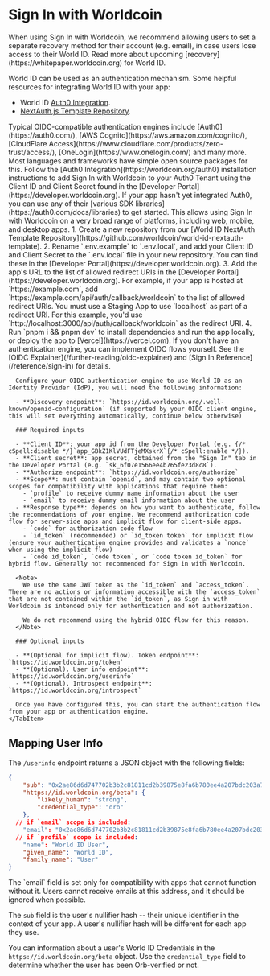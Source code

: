 # Sign In with Worldcoin

<Note type="warning">
	When using Sign In with Worldcoin, we recommend allowing users to set a separate recovery method for their account
	(e.g. email), in case users lose access to their World ID. Read more about upcoming
	[recovery](https://whitepaper.worldcoin.org) for World ID.
</Note>

World ID can be used as an authentication mechanism. Some helpful resources for integrating World ID with your app:

-   World ID [Auth0 Integration](https://worldcoin.org/auth0).
-   [NextAuth.js Template Repository](https://github.com/worldcoin/world-id-nextauth-template).

<Note>
	Typical OIDC-compatible authentication engines include [Auth0](https://auth0.com/), [AWS
	Cognito](https://aws.amazon.com/cognito/), [CloudFlare
	Access](https://www.cloudflare.com/products/zero-trust/access/), [OneLogin](https://www.onelogin.com/) and many
	more. Most languages and frameworks have simple open source packages for this.
</Note>

<Tabs>
    <TabItem label="Auth0 Integration">
        Follow the [Auth0 Integration](https://worldcoin.org/auth0) installation instructions to add Sign In with Worldcoin to your Auth0 Tenant using the Client ID and Client Secret found in the [Developer Portal](https://developer.worldcoin.org).
        <Note>
            If your app hasn't yet integrated Auth0, you can use any of their [various SDK libraries](https://auth0.com/docs/libraries) to get started. This allows using Sign In with Worldcoin on a very broad range of platforms, including web, mobile, and desktop apps.
        </Note>
    </TabItem>
    <TabItem label="NextAuth Template">
        1. Create a new repository from our [World ID NextAuth Template Repository](https://github.com/worldcoin/world-id-nextauth-template).
        2. Rename `.env.example` to `.env.local`, and add your Client ID and Client Secret to the `.env.local` file in your new repository. You can find these in the [Developer Portal](https://developer.worldcoin.org).
        3. Add the app's URL to the list of allowed redirect URIs in the [Developer Portal](https://developer.worldcoin.org). For example, if your app is hosted at `https://example.com`, add `https://example.com/api/auth/callback/worldcoin` to the list of allowed redirect URIs.
        <Note>
            You must use a Staging App to use `localhost` as part of a redirect URI. For this example, you'd use `http://localhost:3000/api/auth/callback/worldcoin` as the redirect URI.
        </Note>
        4. Run `pnpm i && pnpm dev` to install dependencies and run the app locally, or deploy the app to [Vercel](https://vercel.com).
    </TabItem>
    <TabItem label="Custom Authentication Engines">
      <Note type="warning">
        If you don't have an authentication engine, you can implement OIDC flows yourself. See the [OIDC Explainer](/further-reading/oidc-explainer) and [Sign In Reference](/reference/sign-in) for details.
      </Note>

      Configure your OIDC authentication engine to use World ID as an Identity Provider (IdP), you will need the following information:

      - **Discovery endpoint**: `https://id.worldcoin.org/.well-known/openid-configuration` (if supported by your OIDC client engine, this will set everything automatically, continue below otherwise)

      ### Required inputs

      - **Client ID**: your app id from the Developer Portal (e.g. {/* cSpell:disable */}`app_GBkZ1KlVUdFTjeMXskrX`{/* cSpell:enable */}).
      - **Client secret**: app secret, obtained from the "Sign In" tab in the Developer Portal (e.g. `sk_6f07e1566ee4b765fe23d8c8`).
      - **Authorize endpoint**: `https://id.worldcoin.org/authorize`
      - **Scope**: must contain `openid`, and may contain two optional scopes for compatibility with applications that require them:
        - `profile` to receive dummy name information about the user
        - `email` to receive dummy email information about the user
      - **Response type**: depends on how you want to authenticate, follow the recommendations of your engine. We recommend authorization code flow for server-side apps and implicit flow for client-side apps.
        - `code` for authorization code flow
        - `id_token` (recommended) or `id_token token` for implicit flow (ensure your authentication engine provides and validates a `nonce` when using the implicit flow)
        - `code id_token`, `code token`, or `code token id_token` for hybrid flow. Generally not recommended for Sign in with Worldcoin.

      <Note>
        We use the same JWT token as the `id_token` and `access_token`. There are no actions or information accessible with the `access_token` that are not contained within the `id_token`, as Sign in with Worldcoin is intended only for authentication and not authorization.

        We do not recommend using the hybrid OIDC flow for this reason.
      </Note>

      ### Optional inputs

      - **(Optional for implicit flow). Token endpoint**: `https://id.worldcoin.org/token`
      - **(Optional). User info endpoint**: `https://id.worldcoin.org/userinfo`
      - **(Optional). Introspect endpoint**: `https://id.worldcoin.org/introspect`

      Once you have configured this, you can start the authentication flow from your app or authentication engine.
    </TabItem>

</Tabs>

## Mapping User Info

The `/userinfo` endpoint returns a JSON object with the following fields:

```json {{ title: "Response" }}
{
	"sub": "0x2ae86d6d747702b3b2c81811cd2b39875e8fa6b780ee4a207bdc203a7860b535",
	"https://id.worldcoin.org/beta": {
		"likely_human": "strong",
		"credential_type": "orb"
	},
  // if `email` scope is included:
	"email": "0x2ae86d6d747702b3b2c81811cd2b39875e8fa6b780ee4a207bdc203a7860b535@id.worldcoin.org", 
  // if `profile` scope is included:
	"name": "World ID User",
	"given_name": "World ID",
	"family_name": "User"
}
```

<Note type="warning">
	The `email` field is set only for compatibility with apps that cannot function without it. Users cannot receive
	emails at this address, and it should be ignored when possible.
</Note>

The `sub` field is the user's nullifier hash -- their unique identifier in the context of your app. A user's nullifier hash will be different for each app they use.

You can information about a user's World ID Credentials in the `https://id.worldcoin.org/beta` object. Use the `credential_type` field to determine whether the user has been Orb-verified or not.

